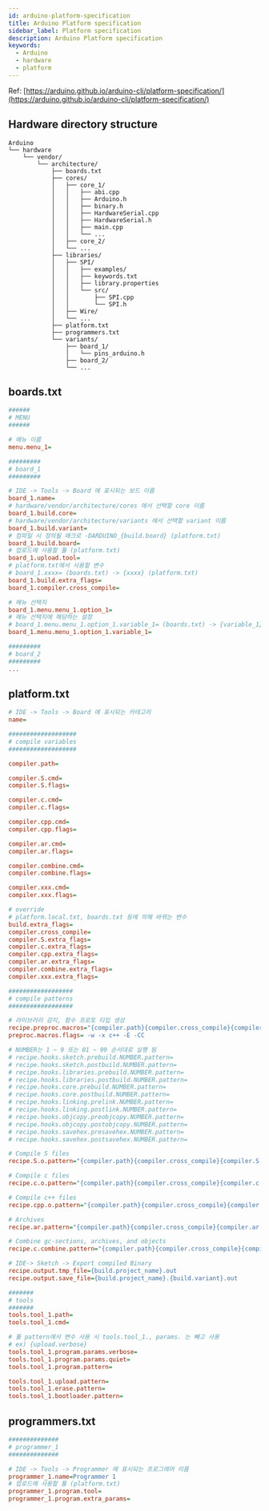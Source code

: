 ```yaml
---
id: arduino-platform-specification
title: Arduino Platform specification
sidebar_label: Platform specification
description: Arduino Platform specification
keywords:
  - Arduino
  - hardware
  - platform
---
```


Ref: [https://arduino.github.io/arduino-cli/platform-specification/](https://arduino.github.io/arduino-cli/platform-specification/)

## Hardware directory structure

```shell
Arduino
└── hardware
    └── vendor/
        └── architecture/
            ├── boards.txt
            ├── cores/
            │   ├── core_1/
            │   │   ├── abi.cpp
            │   │   ├── Arduino.h
            │   │   ├── binary.h
            │   │   ├── HardwareSerial.cpp
            │   │   ├── HardwareSerial.h
            │   │   ├── main.cpp
            │   │   └── ...
            │   ├── core_2/
            │   └── ...
            ├── libraries/
            │   ├── SPI/
            │   │   ├── examples/
            │   │   ├── keywords.txt
            │   │   ├── library.properties
            │   │   └── src/
            │   │       ├── SPI.cpp
            │   │       └── SPI.h
            │   ├── Wire/
            │   └── ...
            ├── platform.txt
            ├── programmers.txt
            └── variants/
                ├── board_1/
                │   └── pins_arduino.h
                ├── board_2/
                └── ...
```

## boards.txt

```ini title="boards.txt"
######
# MENU
######

# 메뉴 이름
menu.menu_1=

#########
# board_1
#########

# IDE -> Tools -> Board 에 표시되는 보드 이름
board_1.name=
# hardware/vendor/architecture/cores 에서 선택할 core 이름
board_1.build.core=
# hardware/vendor/architecture/variants 에서 선택할 variant 이름
board_1.build.variant=
# 컴파일 시 정의될 매크로 -DARDUINO_{build.board} (platform.txt)
board_1.build.board=
# 업로드에 사용할 툴 (platform.txt)
board_1.upload.tool=
# platform.txt에서 사용할 변수
# board_1.xxxx= (boards.txt) -> {xxxx} (platform.txt)
board_1.build.extra_flags=
board_1.compiler.cross_compile=

# 메뉴 선택지
board_1.menu.menu_1.option_1=
# 메뉴 선택지에 해당하는 설정
# board_1.menu.menu_1.option_1.variable_1= (boards.txt) -> {variable_1} (platform.txt)
board_1.menu.menu_1.option_1.variable_1=

#########
# board_2
#########
...
```

## platform.txt

```ini title="platform.txt"
# IDE -> Tools -> Board 에 표시되는 카테고리
name=

###################
# compile variables
###################

compiler.path=

compiler.S.cmd=
compiler.S.flags=

compiler.c.cmd=
compiler.c.flags=

compiler.cpp.cmd=
compiler.cpp.flags=

compiler.ar.cmd=
compiler.ar.flags=

compiler.combine.cmd=
compiler.combine.flags=

compiler.xxx.cmd=
compiler.xxx.flags=

# override
# platform.local.txt, boards.txt 등에 의해 바뀌는 변수
build.extra_flags=
compiler.cross_compile=
compiler.S.extra_flags=
compiler.c.extra_flags=
compiler.cpp.extra_flags=
compiler.ar.extra_flags=
compiler.combine.extra_flags=
compiler.xxx.extra_flags=

##################
# compile patterns
##################

# 라이브러리 감지, 함수 프로토 타입 생성
recipe.preproc.macros="{compiler.path}{compiler.cross_compile}{compiler.cpp.cmd}" {compiler.cpp.flags} {preproc.macros.flags} -DARDUINO={runtime.ide.version} -DARDUINO_{build.board} -DARDUINO_ARCH_{build.arch} {compiler.cpp.extra_flags} {build.extra_flags} {includes} "{source_file}" -o "{preprocessed_file_path}"
preproc.macros.flags= -w -x c++ -E -CC

# NUMBER는 1 ~ 9 또는 01 ~ 99 순서대로 실행 됨
# recipe.hooks.sketch.prebuild.NUMBER.pattern=
# recipe.hooks.sketch.postbuild.NUMBER.pattern=
# recipe.hooks.libraries.prebuild.NUMBER.pattern=
# recipe.hooks.libraries.postbuild.NUMBER.pattern=
# recipe.hooks.core.prebuild.NUMBER.pattern=
# recipe.hooks.core.postbuild.NUMBER.pattern=
# recipe.hooks.linking.prelink.NUMBER.pattern=
# recipe.hooks.linking.postlink.NUMBER.pattern=
# recipe.hooks.objcopy.preobjcopy.NUMBER.pattern=
# recipe.hooks.objcopy.postobjcopy.NUMBER.pattern=
# recipe.hooks.savehex.presavehex.NUMBER.pattern=
# recipe.hooks.savehex.postsavehex.NUMBER.pattern=

# Compile S files
recipe.S.o.pattern="{compiler.path}{compiler.cross_compile}{compiler.S.cmd}" {compiler.S.flags} -DARDUINO={runtime.ide.version} -DARDUINO_{build.board} -DARDUINO_ARCH_{build.arch} {compiler.S.extra_flags} {build.extra_flags} {includes} "{source_file}" -o "{object_file}"

# Compile c files
recipe.c.o.pattern="{compiler.path}{compiler.cross_compile}{compiler.c.cmd}" {compiler.c.flags} -DARDUINO={runtime.ide.version} -DARDUINO_{build.board} -DARDUINO_ARCH_{build.arch} {compiler.c.extra_flags} {build.extra_flags} {includes} "{source_file}" -o "{object_file}"

# Compile c++ files
recipe.cpp.o.pattern="{compiler.path}{compiler.cross_compile}{compiler.cpp.cmd}" {compiler.cpp.flags} -DARDUINO={runtime.ide.version} -DARDUINO_{build.board} -DARDUINO_ARCH_{build.arch} {compiler.cpp.extra_flags} {build.extra_flags} {includes} "{source_file}" -o "{object_file}"

# Archives
recipe.ar.pattern="{compiler.path}{compiler.cross_compile}{compiler.ar.cmd}" {compiler.ar.flags} {compiler.ar.extra_flags} "{archive_file_path}" "{object_file}"

# Combine gc-sections, archives, and objects
recipe.c.combine.pattern="{compiler.path}{compiler.cross_compile}{compiler.combine.cmd}" {compiler.combine.flags} {compiler.combine.extra_flags} -o "{build.path}/{build.project_name}.out" {object_files} {archive_file_path} "-L{build.path}"

# IDE-> Sketch -> Export compiled Binary
recipe.output.tmp_file={build.project_name}.out
recipe.output.save_file={build.project_name}.{build.variant}.out

#######
# tools
#######
tools.tool_1.path=
tools.tool_1.cmd=

# 툴 pattern에서 변수 사용 시 tools.tool_1., params. 는 빼고 사용
# ex) {upload.verbose}
tools.tool_1.program.params.verbose=
tools.tool_1.program.params.quiet=
tools.tool_1.program.pattern=

tools.tool_1.upload.pattern=
tools.tool_1.erase.pattern=
tools.tool_1.bootloader.pattern=
```

## programmers.txt

```ini title="programmers.txt"
##############
# programmer_1
##############

# IDE -> Tools -> Programmer 에 표시되는 프로그래머 이름
programmer_1.name=Programmer 1
# 업로드에 사용할 툴 (platform.txt)
programmer_1.program.tool=
programmer_1.program.extra_params=
```
